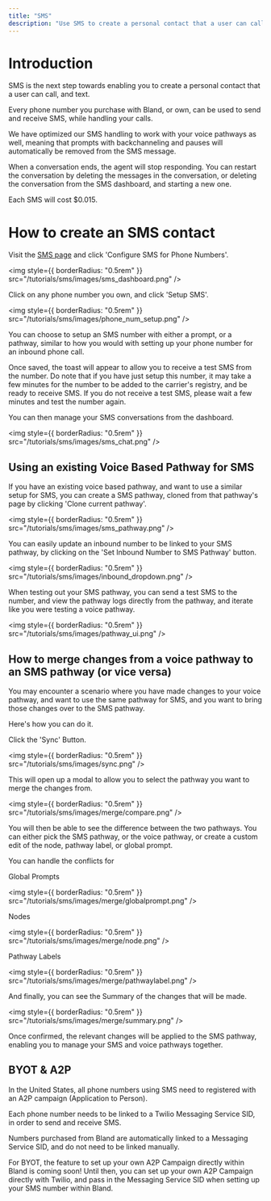 ```yaml
---
title: "SMS"
description: "Use SMS to create a personal contact that a user can call, and text."
---
```


# Introduction

SMS is the next step towards enabling you to create a personal contact that a user can call, and text.

Every phone number you purchase with Bland, or own, can be used to send and receive SMS, while handling your calls.

We have optimized our SMS handling to work with your voice pathways as well, meaning that prompts with backchanneling and pauses will automatically be removed from the SMS message.

When a conversation ends, the agent will stop responding. You can restart the conversation by deleting the messages in the conversation, or deleting the conversation from the SMS dashboard, and starting a new one.

Each SMS will cost $0.015.

# How to create an SMS contact


Visit the [SMS page](https://app.bland.ai/dashboard/sms) and click 'Configure SMS for Phone Numbers'.

<img style={{ borderRadius: "0.5rem" }} src="/tutorials/sms/images/sms_dashboard.png" />


Click on any phone number you own, and click 'Setup SMS'.

<img style={{ borderRadius: "0.5rem" }} src="/tutorials/sms/images/phone_num_setup.png" />

You can choose to setup an SMS number with either a prompt, or a pathway, similar to how you would with setting up your phone number for an inbound phone call.


Once saved, the toast will appear to allow you to receive a test SMS from the number. Do note that if you have just setup this number, it may take a few minutes for the number to be added to the carrier's registry, and be ready to receive SMS. If you do not receive a test SMS, please wait a few minutes and test the number again.


You can then manage your SMS conversations from the dashboard.

<img style={{ borderRadius: "0.5rem" }} src="/tutorials/sms/images/sms_chat.png" />


## Using an existing Voice Based Pathway for SMS


If you have an existing voice based pathway, and want to use a similar setup for SMS, you can create a SMS pathway, cloned from that pathway's page by clicking 'Clone current pathway'.

<img style={{ borderRadius: "0.5rem" }} src="/tutorials/sms/images/sms_pathway.png" />


You can easily update an inbound number to be linked to your SMS pathway, by clicking on the 'Set Inbound Number to SMS Pathway' button.

<img style={{ borderRadius: "0.5rem" }} src="/tutorials/sms/images/inbound_dropdown.png" />



When testing out your SMS pathway, you can send a test SMS to the number, and view the pathway logs directly from the pathway, and iterate like you were testing a voice pathway.

<img style={{ borderRadius: "0.5rem" }} src="/tutorials/sms/images/pathway_ui.png" />




## How to merge changes from a voice pathway to an SMS pathway (or vice versa)

You may encounter a scenario where you have made changes to your voice pathway, and want to use the same pathway for SMS, and you want to bring those changes over to the SMS pathway.

Here's how you can do it.

Click the 'Sync' Button.

<img style={{ borderRadius: "0.5rem" }} src="/tutorials/sms/images/sync.png" />


This will open up a modal to allow you to select the pathway you want to merge the changes from.

<img style={{ borderRadius: "0.5rem" }} src="/tutorials/sms/images/merge/compare.png" />

You will then be able to see the difference between the two pathways. You can either pick the SMS pathway, or the voice pathway, or create a custom edit of the node, pathway label, or global prompt.




You can handle the conflicts for 

Global Prompts

<img style={{ borderRadius: "0.5rem" }} src="/tutorials/sms/images/merge/globalprompt.png" />


Nodes

<img style={{ borderRadius: "0.5rem" }} src="/tutorials/sms/images/merge/node.png" />


Pathway Labels


<img style={{ borderRadius: "0.5rem" }} src="/tutorials/sms/images/merge/pathwaylabel.png" />


And finally, you can see the Summary of the changes that will be made.


<img style={{ borderRadius: "0.5rem" }} src="/tutorials/sms/images/merge/summary.png" />

Once confirmed, the relevant changes will be applied to the SMS pathway, enabling you to manage your SMS and voice pathways together.



## BYOT & A2P

In the United States, all phone numbers using SMS need to registered with an A2P campaign (Application to Person).

Each phone number needs to be linked to a Twilio Messaging Service SID, in order to send and receive SMS.

Numbers purchased from Bland are automatically linked to a Messaging Service SID, and do not need to be linked manually.

For BYOT, the feature to set up your own A2P Campaign directly within Bland is coming soon! Until then, you can set up your own A2P Campaign directly with Twilio, and pass in the Messaging Service SID when setting up your SMS number within Bland.





































